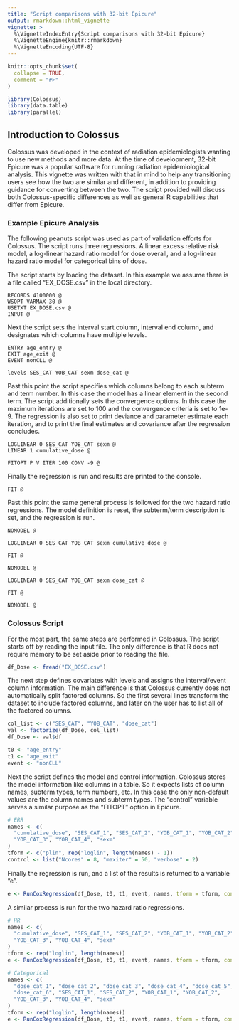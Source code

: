 ```yaml
---
title: "Script comparisons with 32-bit Epicure"
output: rmarkdown::html_vignette
vignette: >
  %\VignetteIndexEntry{Script comparisons with 32-bit Epicure}
  %\VignetteEngine{knitr::rmarkdown}
  %\VignetteEncoding{UTF-8}
---
```


```r
knitr::opts_chunk$set(
  collapse = TRUE,
  comment = "#>"
)
```

```r
library(Colossus)
library(data.table)
library(parallel)
```

## Introduction to Colossus

Colossus was developed in the context of radiation epidemiologists wanting to use new methods and more data. At the time of development, 32-bit Epicure was a popular software for running radiation epidemiological analysis. This vignette was written with that in mind to help any transitioning users see how the two are similar and different, in addition to providing guidance for converting between the two. The script provided will discuss both Colossus-specific differences as well as general R capabilities that differ from Epicure.

### Example Epicure Analysis
The following peanuts script was used as part of validation efforts for Colossus. The script runs three regressions. A linear excess relative risk model, a log-linear hazard ratio model for dose overall, and a log-linear hazard ratio model for categorical bins of dose.

The script starts by loading the dataset. In this example we assume there is a file called "EX_DOSE.csv" in the local directory.

```
RECORDS 4100000 @
WSOPT VARMAX 30 @
USETXT EX_DOSE.csv @
INPUT @
```

Next the script sets the interval start column, interval end column, and designates which columns have multiple levels.

```
ENTRY age_entry @
EXIT age_exit @
EVENT nonCLL @

levels SES_CAT YOB_CAT sexm dose_cat @
```

Past this point the script specifies which columns belong to each subterm and term number. In this case the model has a linear element in the second term. The script additionally sets the convergence options. In this case the maximum iterations are set to 100 and the convergence criteria is set to 1e-9. The regression is also set to print deviance and parameter estimate each iteration, and to print the final estimates and covariance after the regression concludes.

```
LOGLINEAR 0 SES_CAT YOB_CAT sexm @
LINEAR 1 cumulative_dose @

FITOPT P V ITER 100 CONV -9 @
```

Finally the regression is run and results are printed to the console.

```
FIT @
```

Past this point the same general process is followed for the two hazard ratio regressions. The model definition is reset, the subterm/term description is set, and the regression is run.

```
NOMODEL @

LOGLINEAR 0 SES_CAT YOB_CAT sexm cumulative_dose @

FIT @

NOMODEL @

LOGLINEAR 0 SES_CAT YOB_CAT sexm dose_cat @

FIT @

NOMODEL @
```
### Colossus Script

For the most part, the same steps are performed in Colossus. The script starts off by reading the input file. The only difference is that R does not require memory to be set aside prior to reading the file.

```r
df_Dose <- fread("EX_DOSE.csv")
```

The next step defines covariates with levels and assigns the interval/event column information. The main difference is that Colossus currently does not automatically split factored columns. So the first several lines transform the dataset to include factored columns, and later on the user has to list all of the factored columns.

```r
col_list <- c("SES_CAT", "YOB_CAT", "dose_cat")
val <- factorize(df_Dose, col_list)
df_Dose <- val$df

t0 <- "age_entry"
t1 <- "age_exit"
event <- "nonCLL"
```

Next the script defines the model and control information. Colossus stores the model information like columns in a table. So it expects lists of column names, subterm types, term numbers, etc. In this case the only non-default values are the column names and subterm types. The "control" variable serves a similar purpose as the "FITOPT" option in Epicure.

```r
# ERR
names <- c(
  "cumulative_dose", "SES_CAT_1", "SES_CAT_2", "YOB_CAT_1", "YOB_CAT_2",
  "YOB_CAT_3", "YOB_CAT_4", "sexm"
)
tform <- c("plin", rep("loglin", length(names) - 1))
control <- list("Ncores" = 8, "maxiter" = 50, "verbose" = 2)
```

Finally the regression is run, and a list of the results is returned to a variable "e".

```r
e <- RunCoxRegression(df_Dose, t0, t1, event, names, tform = tform, control = control)
```

A similar process is run for the two hazard ratio regressions.

```r
# HR
names <- c(
  "cumulative_dose", "SES_CAT_1", "SES_CAT_2", "YOB_CAT_1", "YOB_CAT_2",
  "YOB_CAT_3", "YOB_CAT_4", "sexm"
)
tform <- rep("loglin", length(names))
e <- RunCoxRegression(df_Dose, t0, t1, event, names, tform = tform, control = control)

# Categorical
names <- c(
  "dose_cat_1", "dose_cat_2", "dose_cat_3", "dose_cat_4", "dose_cat_5",
  "dose_cat_6", "SES_CAT_1", "SES_CAT_2", "YOB_CAT_1", "YOB_CAT_2",
  "YOB_CAT_3", "YOB_CAT_4", "sexm"
)
tform <- rep("loglin", length(names))
e <- RunCoxRegression(df_Dose, t0, t1, event, names, tform = tform, control = control)
```
